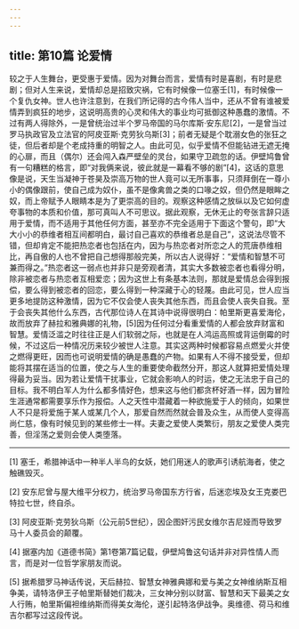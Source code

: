```yaml
---
---
---
```

title: 第10篇 论爱情
---




较之于人生舞台，更受惠于爱情。因为对舞台而言，爱情有时是喜剧，有时是悲剧；但对人生来说，爱情却总是招致灾祸，它有时候像一位塞壬[1]，有时候像一个复仇女神。世人也许注意到，在我们所记得的古今伟人当中，还从不曾有谁被爱情弄到疯狂的地步，这说明高贵的心灵和伟大的事业均可抵御这种愚蠢的激情。不过有两人得除外，一是曾统治过半个罗马帝国的马尔库斯·安东尼[2]，一是曾当过罗马执政官及立法官的阿皮亚斯·克劳狄乌斯[3]；前者无疑是个耽溺女色的张狂之徒，但后者却是个老成持重的明智之人。由此可见，似乎爱情不但能钻进无遮无掩的心扉，而且（偶尔）还会闯入森严壁垒的灵台，如果守卫疏忽的话。伊壁鸠鲁曾有一句糟糕的格言，即“对我俩来说，彼此就是一幕看不够的剧”[4]，这话的意思像是说，天生当凝神于苍昊及崇高万物的世人竟可以无所事事，只须拜倒在一尊小小的偶像跟前，使自己成为奴仆，虽不是像禽兽之类的口喙之奴，但仍然是眼眸之奴，而上帝赋予人眼睛本是为了更崇高的目的。观察这种感情之放纵以及它如何虚夸事物的本质和价值，那可真叫人不可思议。据此观察，无休无止的夸张言辞只适用于爱情，而不适用于其他任何方面，甚至亦不完全适用于下面这个警句，即“大大小小的恭维者相互间都明白，最讨自己喜欢的恭维者总是自己”，这说法尽管不错，但却肯定不能把热恋者也包括在内，因为与热恋者对所恋之人的荒唐恭维相比，再自傲的人也不曾把自己想得那般完美，所以古人说得好：“爱情和智慧不可兼而得之。”热恋者这一弱点也并非只是旁观者清，其实大多数被恋者也看得分明，除非被恋者与热恋者互相爱恋；因为这世上有条基本法则，那就是爱情总会得到报偿，要么得到被恋者的回恋，要么得到一种深藏于心的轻蔑。由此可见，世人应当更多地提防这种激情，因为它不仅会使人丧失其他东西，而且会使人丧失自我。至于会丧失其他什么东西，古代那位诗人在其诗中说得很明白：帕里斯更喜爱海伦，故而放弃了赫拉和雅典娜的礼物，[5]因为任何过分看重爱情的人都会放弃财富和智慧。爱情泛滥之时往往正是人们软弱之际，也就是在人鸿运高照或背运倒霉的时候，不过这后一种情况历来较少被世人注意。其实这两种时候都容易点燃爱火并使之燃得更旺，因而也可说明爱情的确是愚蠢的产物。如果有人不得不接受爱，但却能将其摆在适当的位置，使之与人生的重要使命截然分开，那这人就算把爱情处理得最为妥当。因为若让爱情干扰事业，它就会影响人的时运，使之无法忠于自己的目标。我不明白军人为什么都多情好色，想来这与他们都贪杯好酒一样，因为冒险生涯通常都需要享乐作为报偿。人之天性中潜藏着一种欲施爱于人的倾向，如果世人不只是将爱施于某人或某几个人，那爱自然而然就会普及众生，从而使人变得高尚仁慈，像有时候见到的某些修士一样。夫妻之爱使人类繁衍，朋友之爱使人类完善，但淫荡之爱则会使人类堕落。





* * *



[1] 塞壬，希腊神话中一种半人半鸟的女妖，她们用迷人的歌声引诱航海者，使之触礁毁灭。

[2] 安东尼曾与屋大维平分权力，统治罗马帝国东方行省，后迷恋埃及女王克娄巴特拉七世，终自杀。

[3] 阿皮亚斯·克劳狄乌斯（公元前5世纪），因企图奸污民女维尔吉尼娅而导致罗马十人委员会的颠覆。

[4] 据塞内加《道德书简》第1卷第7篇记载，伊壁鸠鲁这句话并非对异性情人而言，而是对一位哲学家朋友而说。

[5] 据希腊罗马神话传说，天后赫拉、智慧女神雅典娜和爱与美之女神维纳斯互相争美，请特洛伊王子帕里斯替她们裁决，三女神分别以财富、智慧和天下最美之女人行贿，帕里斯偏袒维纳斯而得美女海伦，遂引起特洛伊战争。奥维德、荷马和维吉尔都写过这段传说。